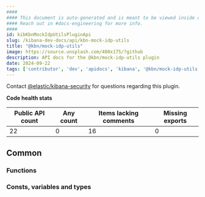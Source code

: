 ```yaml
---
####
#### This document is auto-generated and is meant to be viewed inside our experimental, new docs system.
#### Reach out in #docs-engineering for more info.
####
id: kibKbnMockIdpUtilsPluginApi
slug: /kibana-dev-docs/api/kbn-mock-idp-utils
title: "@kbn/mock-idp-utils"
image: https://source.unsplash.com/400x175/?github
description: API docs for the @kbn/mock-idp-utils plugin
date: 2024-09-22
tags: ['contributor', 'dev', 'apidocs', 'kibana', '@kbn/mock-idp-utils']
---
```




Contact [@elastic/kibana-security](https://github.com/orgs/elastic/teams/kibana-security) for questions regarding this plugin.

**Code health stats**

| Public API count  | Any count | Items lacking comments | Missing exports |
|-------------------|-----------|------------------------|-----------------|
| 22 | 0 | 16 | 0 |

## Common

### Functions
<DocDefinitionList data={kbnMockIdpUtilsObj.common.functions}/>

### Consts, variables and types
<DocDefinitionList data={kbnMockIdpUtilsObj.common.misc}/>

